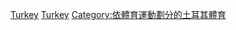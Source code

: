 {{Commons cat|Basketball in Turkey}}
[[Category:歐洲各國籃球|Turkey]]
[[Category:亞洲各國籃球|Turkey]]
[[Category:依體育運動劃分的土耳其體育‎|Category:依體育運動劃分的土耳其體育‎]]